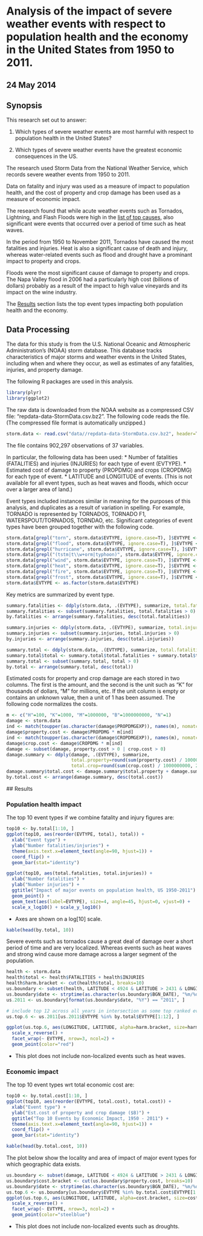 # Analysis of the impact of severe weather events with respect to population health and the economy in the United States from 1950 to 2011.

## 24 May 2014

## Synopsis

This research set out to answer:

1. Which types of severe weather events are most harmful with respect to population health in the United States?

1. Which types of severe weather events have the greatest economic consequences in the US.

The research used Storm Data from the National Weather Service, which records severe weather events from 1950 to 2011.

Data on fatality and injury was used as a measure of impact to population health, and the cost of property and crop damage has been used as a measure of economic impact.

The research found that while acute weather events such as Tornados, Lightning, and Flash Floods were high in the [list of top causes](#top10health), also significant were events that occurred over a period of time such as heat waves.

In the period from 1950 to November 2011, Tornados have caused the most fatalities and injuries. Heat is also a significant cause of death and injury, whereas water-related events such as flood and drought have a prominant impact to property and crops.

Floods were the most significant cause of damage to property and crops. The Napa Valley flood in 2006 had a particularly high cost (billions of dollars) probably as a result of the impact to high value vineyards and its impact on the wine industry.

The [Results](#results) section lists the top event types impacting both population health and the economy.

## Data Processing

The data for this study is from  the U.S. National Oceanic and Atmospheric Administration's (NOAA) storm database. This database tracks characteristics of major storms and weather events in the United States, including when and where they occur, as well as estimates of any fatalities, injuries, and property damage.

The following R packages are used in this analysis.

```r
library(plyr)
library(ggplot2)
```

The raw data is downloaded from the NOAA website as a compressed CSV file: "repdata-data-StormData.csv.bz2". The following code reads the file. (The compressed file format is automatically unzipped.)

```r
storm.data <- read.csv("data//repdata-data-StormData.csv.bz2", header=T, nrows=902298, stringsAsFactors=F)
```

The file contains 902,297 observations of 37 variables.

In particular, the following data has been used:
* Number of fatalities (FATALITIES) and injuries (INJURIES) for each type of event (EVTYPE).
* Estimated cost of damage to property (PROPDMG) and crops (CROPDMG) for each type of event.
* LATITUDE and LONGITUDE of events. (This is not available for all event types, such as heat waves and floods, which occur over a larger area of land.)

Event types included instances similar in meaning for the purposes of this analysis, and duplicates as a result of variation in spelling. For example, TORNADO is represented by TORNADOS, TORNADO F1, WATERSPOUT/TORNADOS, TORNDAO, etc. Significant categories of event types have been grouped together with the following code.

```r
storm.data[grepl("torn", storm.data$EVTYPE, ignore.case=T), ]$EVTYPE <- "TORNADO"
storm.data[grepl("flood", storm.data$EVTYPE, ignore.case=T), ]$EVTYPE <- "FLOOD"
storm.data[grepl("hurricane", storm.data$EVTYPE, ignore.case=T), ]$EVTYPE <- "HURRICANE"
storm.data[grepl("(tstm|t\\w+orm|typhoon)", storm.data$EVTYPE, ignore.case=T), ]$EVTYPE <- "THUNDERSTORM"
storm.data[grepl("wind", storm.data$EVTYPE, ignore.case=T), ]$EVTYPE <- "WINDS"
storm.data[grepl("heat", storm.data$EVTYPE, ignore.case=T), ]$EVTYPE <- "HEAT"
storm.data[grepl("fire", storm.data$EVTYPE, ignore.case=T), ]$EVTYPE <- "FIRE"
storm.data[grepl("frost", storm.data$EVTYPE, ignore.case=T), ]$EVTYPE <- "FROST"
storm.data$EVTYPE <- as.factor(storm.data$EVTYPE)
```

Key metrics are summarized by event type.

```r
summary.fatalities <- ddply(storm.data, .(EVTYPE), summarize, total.fatalities=sum(FATALITIES))
summary.fatalities <- subset(summary.fatalities, total.fatalities > 0)
by.fatalities <- arrange(summary.fatalities, desc(total.fatalities))

summary.injuries <- ddply(storm.data, .(EVTYPE), summarize, total.injuries=sum(INJURIES))
summary.injuries <- subset(summary.injuries, total.injuries > 0)
by.injuries <- arrange(summary.injuries, desc(total.injuries))

summary.total <- ddply(storm.data, .(EVTYPE), summarize, total.fatalities=sum(FATALITIES), total.injuries=sum(INJURIES))
summary.total$total <- summary.total$total.fatalities + summary.total$total.injuries
summary.total <- subset(summary.total, total > 0)
by.total <- arrange(summary.total, desc(total))
```

Estimated costs for property and crop damage are each stored in two columns. The first is the amount, and the second is the unit such as "K" for thousands of dollars, "M" for millions, etc. If the unit column is empty or contains an unknown value, then a unit of 1 has been assumed. The following code normalizes the costs.

```r
m <- c("H"=100, "K"=1000, "M"=1000000, "B"=1000000000, "N"=1)
damage <- storm.data
ind <- match(toupper(as.character(damage$PROPDMGEXP)), names(m), nomatch=5)
damage$property.cost <- damage$PROPDMG * m[ind]
ind <- match(toupper(as.character(damage$CROPDMGEXP)), names(m), nomatch=5)
damage$crop.cost <- damage$CROPDMG * m[ind]
damage <- subset(damage, property.cost > 0 | crop.cost > 0)
damage.summary <- ddply(damage, .(EVTYPE), summarize,
                        total.property=round(sum(property.cost) / 1000000000, 2),
                        total.crop=round(sum(crop.cost) / 1000000000, 2))
damage.summary$total.cost <- damage.summary$total.property + damage.summary$total.crop
by.total.cost <- arrange(damage.summary, desc(total.cost))
```

<a name="results"></a>
## Results

### Population health impact

<a name="top10health"></a>
The top 10 event types if we combine fatality and injury figures are:

```r
top10 <- by.total[1:10, ]
ggplot(top10, aes(reorder(EVTYPE, total), total)) +
  xlab("Event type") +
  ylab("Number fatalities/injuries") +
  theme(axis.text.x=element_text(angle=90, hjust=1)) +
  coord_flip() +
  geom_bar(stat="identity")
```

```r
ggplot(top10, aes(total.fatalities, total.injuries)) +
  xlab("Number fatalities") +
  ylab("Number injuries") +
  ggtitle("Impact of major events on population health, US 1950-2011") +
  geom_point() +
  geom_text(aes(label=EVTYPE), size=4, angle=45, hjust=0, vjust=0) +
  scale_x_log10() + scale_y_log10()
```
- Axes are shown on a log[10] scale.

```r
kable(head(by.total, 10))
```

Severe events such as tornados cause a great deal of damage over a short period of time and are very localized. Whereas events such as heat waves and strong wind cause more damage across a larger segment of the population.

```r
health <- storm.data
health$total <- health$FATALITIES + health$INJURIES
health$harm.bracket <- cut(health$total, breaks=10)
us.boundary <- subset(health, LATITUDE < 4924 & LATITUDE > 2431 & LONGITUDE > 6657 & LONGITUDE <  12446)
us.boundary$date <- strptime(as.character(us.boundary$BGN_DATE), "%m/%d/%Y %H:%M:%S")
us.2011 <- us.boundary[format(us.boundary$date, "%Y") == "2011", ]

# include top 12 across all years in intersection as some top ranked event types do not have geo data points
us.top.6 <- us.2011[us.2011$EVTYPE %in% by.total$EVTYPE[1:12], ]

ggplot(us.top.6, aes(LONGITUDE, LATITUDE, alpha=harm.bracket, size=harm.bracket)) +
  scale_x_reverse() +
  facet_wrap(~ EVTYPE, nrow=3, ncol=2) +
  geom_point(color="red")
```

* This plot does not include non-localized events such as heat waves.


### Economic impact

The top 10 event types wrt total economic cost are:

```r
top10 <- by.total.cost[1:10, ]
ggplot(top10, aes(reorder(EVTYPE, total.cost), total.cost)) +
  xlab("Event type") +
  ylab("Est.cost of property and crop damage ($B)") +
  ggtitle("Top 10 Events by Economic Impact, 1950 - 2011") +
  theme(axis.text.x=element_text(angle=90, hjust=1)) +
  coord_flip() +
  geom_bar(stat="identity")
```

```r
kable(head(by.total.cost, 10))
```

The plot below show the locality and area of impact of major event types for which geographic data exists.

```r
us.boundary <- subset(damage, LATITUDE < 4924 & LATITUDE > 2431 & LONGITUDE > 6657 & LONGITUDE <  12446 & property.cost > 100000)
us.boundary$cost.bracket <- cut(us.boundary$property.cost, breaks=10)
us.boundary$date <- strptime(as.character(us.boundary$BGN_DATE), "%m/%d/%Y %H:%M:%S")
us.top.6 <- us.boundary[us.boundary$EVTYPE %in% by.total.cost$EVTYPE[1:5], ]
ggplot(us.top.6, aes(LONGITUDE, LATITUDE, alpha=cost.bracket, size=cost.bracket)) +
  scale_x_reverse() +
  facet_wrap(~ EVTYPE, nrow=3, ncol=2) +
  geom_point(color="steelblue")
```

* This plot does not include non-localized events such as droughts.
